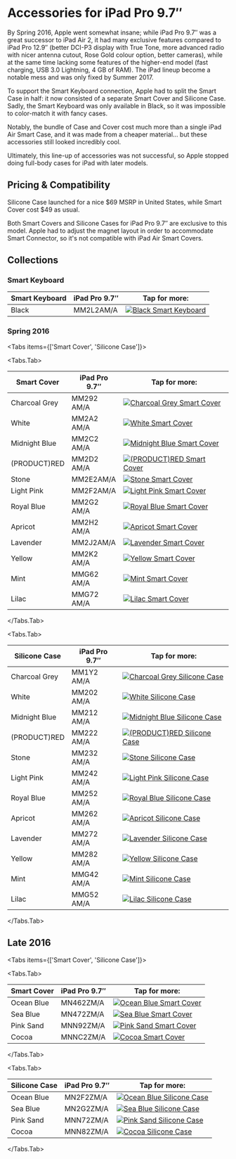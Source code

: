 
# Accessories for iPad Pro 9.7″

By Spring 2016, Apple went somewhat insane; while iPad Pro 9.7″ was a great successor to iPad Air 2, it had many exclusive features compared to iPad Pro 12.9″ (better DCI-P3 display with True Tone, more advanced radio with nicer antenna cutout, Rose Gold colour option, better cameras), while at the same time lacking some features of the higher-end model (fast charging, USB 3.0 Lightning, 4 GB of RAM). The iPad lineup become a notable mess and was only fixed by Summer 2017.

To support the Smart Keyboard connection, Apple had to split the Smart Case in half: it now consisted of a separate Smart Cover and Silicone Case. Sadly, the Smart Keyboard was only available in Black, so it was impossible to color-match it with fancy cases.

Notably, the bundle of Case and Cover cost much more than a single iPad Air Smart Case, and it was made from a cheaper material… but these accessories still looked incredibly cool.

Ultimately, this line-up of accessories was not successful, so Apple stopped doing full-body cases for iPad with later models.

## Pricing & Compatibility

Silicone Case launched for a nice \$69 MSRP in United States, while Smart Cover cost \$49 as usual.

Both Smart Covers and Silicone Cases for iPad Pro 9.7″ are exclusive to this model. Apple had to adjust the magnet layout in order to accommodate Smart Connector, so it's not compatible with iPad Air Smart Covers.

## Collections

### Smart Keyboard

| Smart Keyboard | iPad Pro 9.7″ | Tap for more: |
| --- | --- | --- |
| Black | MM2L2<wbr/>AM/A | <a href="/ipad_pro97/MM2L2" target="_blank">![Black Smart Keyboard](/everypreview/MM2L2.png)</a> |

### Spring 2016

<Tabs
  items={['Smart Cover', 'Silicone Case']}>

<Tabs.Tab>

| Smart Cover | iPad Pro 9.7″ | Tap for more: |
| --- | --- | --- |
| Charcoal Grey | MM292<wbr/>AM/A | <a href="/ipad_pro97/MM292" target="_blank">![Charcoal Grey Smart Cover](/everypreview/MM292.png)</a> |
| White | MM2A2<wbr/>AM/A | <a href="/ipad_pro97/MM2A2" target="_blank">![White Smart Cover](/everypreview/MM2A2.png)</a> |
| Midnight Blue | MM2C2<wbr/>AM/A | <a href="/ipad_pro97/MM2C2" target="_blank">![Midnight Blue Smart Cover](/everypreview/MM2C2.png)</a> |
| (PRODUCT)RED | MM2D2<wbr/>AM/A | <a href="/ipad_pro97/MM2D2" target="_blank">![(PRODUCT)RED Smart Cover](/everypreview/MM2D2.png)</a> |
| Stone | MM2E2<wbr/>AM/A | <a href="/ipad_pro97/MM2E2" target="_blank">![Stone Smart Cover](/everypreview/MM2E2.png)</a> |
| Light Pink | MM2F2<wbr/>AM/A | <a href="/ipad_pro97/MM2F2" target="_blank">![Light Pink Smart Cover](/everypreview/MM2F2.png)</a> |
| Royal Blue | MM2G2<wbr/>AM/A | <a href="/ipad_pro97/MM2G2" target="_blank">![Royal Blue Smart Cover](/everypreview/MM2G2.png)</a> |
| Apricot | MM2H2<wbr/>AM/A | <a href="/ipad_pro97/MM2H2" target="_blank">![Apricot Smart Cover](/everypreview/MM2H2.png)</a> |
| Lavender | MM2J2<wbr/>AM/A | <a href="/ipad_pro97/MM2J2" target="_blank">![Lavender Smart Cover](/everypreview/MM2J2.png)</a> |
| Yellow | MM2K2<wbr/>AM/A | <a href="/ipad_pro97/MM2K2" target="_blank">![Yellow Smart Cover](/everypreview/MM2K2.png)</a> |
| Mint | MMG62<wbr/>AM/A | <a href="/ipad_pro97/MMG62" target="_blank">![Mint Smart Cover](/everypreview/MMG62.png)</a> |
| Lilac | MMG72<wbr/>AM/A | <a href="/ipad_pro97/MMG72" target="_blank">![Lilac Smart Cover](/everypreview/MMG72.png)</a> |

</Tabs.Tab>

<Tabs.Tab>

| Silicone Case | iPad Pro 9.7″ | Tap for more: |
| --- | --- | --- |
| Charcoal Grey | MM1Y2<wbr/>AM/A | <a href="/ipad_pro97/MM1Y2" target="_blank">![Charcoal Grey Silicone Case](/everypreview/MM1Y2.png)</a> |
| White | MM202<wbr/>AM/A | <a href="/ipad_pro97/MM202" target="_blank">![White Silicone Case](/everypreview/MM202.png)</a> |
| Midnight Blue | MM212<wbr/>AM/A | <a href="/ipad_pro97/MM212" target="_blank">![Midnight Blue Silicone Case](/everypreview/MM212.png)</a> |
| (PRODUCT)RED | MM222<wbr/>AM/A | <a href="/ipad_pro97/MM222" target="_blank">![(PRODUCT)RED Silicone Case](/everypreview/MM222.png)</a> |
| Stone | MM232<wbr/>AM/A | <a href="/ipad_pro97/MM232" target="_blank">![Stone Silicone Case](/everypreview/MM232.png)</a> |
| Light Pink | MM242<wbr/>AM/A | <a href="/ipad_pro97/MM242" target="_blank">![Light Pink Silicone Case](/everypreview/MM242.png)</a> |
| Royal Blue | MM252<wbr/>AM/A | <a href="/ipad_pro97/MM252" target="_blank">![Royal Blue Silicone Case](/everypreview/MM252.png)</a> |
| Apricot | MM262<wbr/>AM/A | <a href="/ipad_pro97/MM262" target="_blank">![Apricot Silicone Case](/everypreview/MM262.png)</a> |
| Lavender | MM272<wbr/>AM/A | <a href="/ipad_pro97/MM272" target="_blank">![Lavender Silicone Case](/everypreview/MM272.png)</a> |
| Yellow | MM282<wbr/>AM/A | <a href="/ipad_pro97/MM282" target="_blank">![Yellow Silicone Case](/everypreview/MM282.png)</a> |
| Mint | MMG42<wbr/>AM/A | <a href="/ipad_pro97/MMG42" target="_blank">![Mint Silicone Case](/everypreview/MMG42.png)</a> |
| Lilac | MMG52<wbr/>AM/A | <a href="/ipad_pro97/MMG52" target="_blank">![Lilac Silicone Case](/everypreview/MMG52.png)</a> |

</Tabs.Tab>
</Tabs>

## Late 2016

<Tabs
  items={['Smart Cover', 'Silicone Case']}>

<Tabs.Tab>

| Smart Cover | iPad Pro 9.7″ | Tap for more: |
| --- | --- | --- |
| Ocean Blue | MN462<wbr/>ZM/A | <a href="/ipad_pro97/MN462" target="_blank">![Ocean Blue Smart Cover](/everypreview/MN462.png)</a> |
| Sea Blue | MN472<wbr/>ZM/A | <a href="/ipad_pro97/MN472" target="_blank">![Sea Blue Smart Cover](/everypreview/MN472.png)</a> |
| Pink Sand | MNN92<wbr/>ZM/A | <a href="/ipad_pro97/MNN92" target="_blank">![Pink Sand Smart Cover](/everypreview/MNN92.png)</a> |
| Cocoa | MNNC2<wbr/>ZM/A | <a href="/ipad_pro97/MNNC2" target="_blank">![Cocoa Smart Cover](/everypreview/MNNC2.png)</a> |

</Tabs.Tab>

<Tabs.Tab>

| Silicone Case | iPad Pro 9.7″ | Tap for more: |
| --- | --- | --- |
| Ocean Blue | MN2F2<wbr/>ZM/A | <a href="/ipad_pro97/MN2F2" target="_blank">![Ocean Blue Silicone Case](/everypreview/MN2F2.png)</a> |
| Sea Blue | MN2G2<wbr/>ZM/A | <a href="/ipad_pro97/MN2G2" target="_blank">![Sea Blue Silicone Case](/everypreview/MN2G2.png)</a> |
| Pink Sand | MNN72<wbr/>ZM/A | <a href="/ipad_pro97/MNN72" target="_blank">![Pink Sand Silicone Case](/everypreview/MNN72.png)</a> |
| Cocoa | MNN82<wbr/>ZM/A | <a href="/ipad_pro97/MNN82" target="_blank">![Cocoa Silicone Case](/everypreview/MNN82.png)</a> |

</Tabs.Tab>
</Tabs>
